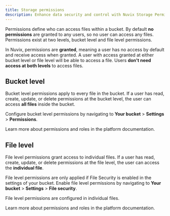 ```yaml
---
title: Storage permissions
description: Enhance data security and control with Nuvix Storage Permissions. Learn how to set access rules, permissions, and restrictions for your stored files.
---
```


Permissions define who can access files within a bucket. By default **no permissions** are granted to any users, so no user can access any files.
Permissions exist at two levels, bucket level and file level permissions. 

In Nuvix, permissions are **granted**, meaning a user has no access by default and receive access when granted. 
A user with access granted at either bucket level or file level will be able to access a file.
Users **don't need access at both levels** to access files.

## Bucket level

Bucket level permissions apply to every file in the bucket. 
If a user has read, create, update, or delete permissions at the bucket level, the user can access **all files** inside the bucket.

Configure bucket level permissions by navigating to **Your bucket** > **Settings** > **Permissions**.

Learn more about permissions and roles in the platform documentation.

## File level

File level permissions grant access to individual files.
If a user has read, create, update, or delete permissions at the file level, the user can access the **individual file**.

File level permissions are only applied if File Security is enabled in the settings of your bucket.
Enable file level permissions by navigating to **Your bucket** > **Settings** > **File security**.

File level permissions are configured in individual files.

Learn more about permissions and roles in the platform documentation.